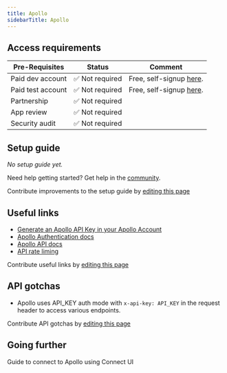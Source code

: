 ```yaml
---
title: Apollo
sidebarTitle: Apollo
---
```



<Overview />
<PreBuiltTooling />
<PreBuiltUseCases />

## Access requirements
| Pre-Requisites | Status | Comment|
| - | - | - |
| Paid dev account | ✅ Not required | Free, self-signup [here](https://www.apollo.io/sign-up). |
| Paid test account | ✅ Not required | Free, self-signup [here](https://www.apollo.io/sign-up).  | 
| Partnership | ✅ Not required | |
| App review | ✅ Not required | |
| Security audit | ✅ Not required | |

## Setup guide

_No setup guide yet._

<Tip>Need help getting started? Get help in the [community](https://nango.dev/slack).</Tip>

<Note>Contribute improvements to the setup guide by [editing this page](https://github.com/nangohq/nango/tree/master/docs-v2/integrations/all/apollo.mdx)</Note>


## Useful links

-   [Generate an Apollo API Key in your Apollo Account](https://developer.apollo.io/keys/)
-   [Apollo Authentication docs](https://docs.apollo.io/docs/test-api-key#test-apollo-apis-in-documentation)
-   [Apollo API docs](https://docs.apollo.io/reference)
-   [API rate liming](https://docs.apollo.io/reference/rate-limits)
 
<Note>Contribute useful links by [editing this page](https://github.com/nangohq/nango/tree/master/docs-v2/integrations/all/apollo.mdx)</Note>

## API gotchas

- Apollo uses API_KEY auth mode with `x-api-key: API_KEY` in the request header to access various endpoints.

<Note>Contribute API gotchas by [editing this page](https://github.com/nangohq/nango/tree/master/docs-v2/integrations/all/apollo.mdx)</Note>

## Going further

<Card title="Connect to Apollo" icon="link" href="/integrations/all/apollo/connect" horizontal>
  Guide to connect to Apollo using Connect UI
</Card>
